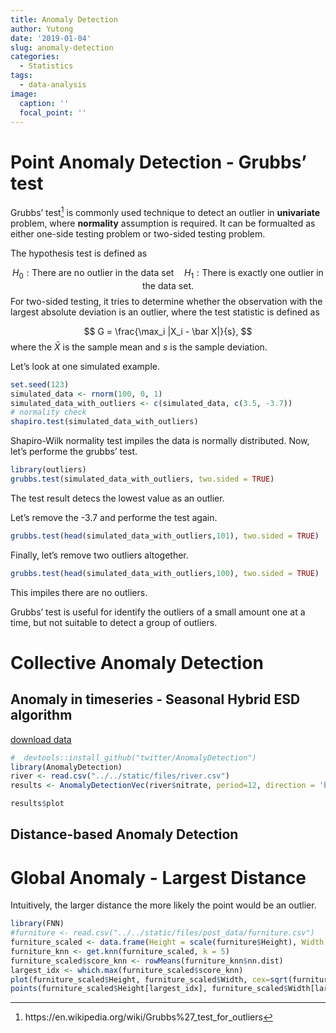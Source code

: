 ```yaml
---
title: Anomaly Detection
author: Yutong
date: '2019-01-04'
slug: anomaly-detection
categories:
  - Statistics
tags:
  - data-analysis
image:
  caption: ''
  focal_point: ''
---
```


# Point Anomaly Detection - Grubbs' test

Grubbs' test[^fn_grubb] is commonly used technique to detect an outlier in **univariate** problem, where **normality** assumption is required. It can be formualted as either one-side testing problem or two-sided testing problem.

[^fn_grubb]: https://en.wikipedia.org/wiki/Grubbs%27_test_for_outliers

The hypothesis test is defined as

$$H_0: \text{There are no outlier in the data set} \quad H_1: \text{There is exactly one outlier in the data set}.$$
For two-sided testing, it tries to determine whether the observation with the largest absolute deviation is an outlier, where the test statistic is defined as

$$
G = \frac{\max_i |X_i - \bar X|}{s},
$$
where the $\bar X$ is the sample mean and $s$ is the sample deviation.

Let's look at one simulated example.

```r
set.seed(123)
simulated_data <- rnorm(100, 0, 1)
simulated_data_with_outliers <- c(simulated_data, c(3.5, -3.7))
# normality check
shapiro.test(simulated_data_with_outliers)
```
Shapiro-Wilk normality test impiles the data is normally distributed. Now, let's performe the grubbs' test.

```r
library(outliers)
grubbs.test(simulated_data_with_outliers, two.sided = TRUE)
```

The test result detecs the lowest value as an outlier.

Let's remove the -3.7 and performe the test again.

```r
grubbs.test(head(simulated_data_with_outliers,101), two.sided = TRUE)
```

Finally, let's remove two outliers altogether.

```r
grubbs.test(head(simulated_data_with_outliers,100), two.sided = TRUE)
```
This impiles there are no outliers.

Grubbs' test is useful for identify the outliers of a small amount one at a time, but not suitable to detect a group of outliers.

# Collective Anomaly Detection

## Anomaly in timeseries - Seasonal Hybrid ESD algorithm

[download data](https://raw.githubusercontent.com/Rothdyt/personal-blog/master/static/files/river.csv)

```r
#  devtools::install_github("twitter/AnomalyDetection")
library(AnomalyDetection)
river <- read.csv("../../static/files/river.csv")
results <- AnomalyDetectionVec(river$nitrate, period=12, direction = 'both', plot = T)
```
```r
results$plot
```

## Distance-based Anomaly Detection

# Global Anomaly - Largest Distance

Intuitively, the larger distance the more likely the point would be an outlier.

```r
library(FNN)
#furniture <- read.csv("../../static/files/post_data/furniture.csv")
furniture_scaled <- data.frame(Height = scale(furniture$Height), Width = scale(furniture$Width))
furniture_knn <- get.knn(furniture_scaled, k = 5)
furniture_scaled$score_knn <- rowMeans(furniture_knn$nn.dist)
largest_idx <- which.max(furniture_scaled$score_knn)
plot(furniture_scaled$Height, furniture_scaled$Width, cex=sqrt(furniture_scaled$score_knn), pch=20)
points(furniture_scaled$Height[largest_idx], furniture_scaled$Width[largest_idx], col="red", pch=20)
```



